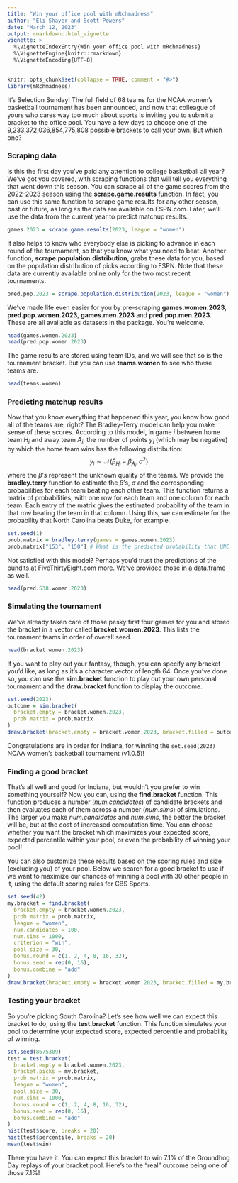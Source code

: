 ```yaml
---
title: "Win your office pool with mRchmadness"
author: "Eli Shayer and Scott Powers"
date: "March 12, 2023"
output: rmarkdown::html_vignette
vignette: >
  %\VignetteIndexEntry{Win your office pool with mRchmadness}
  %\VignetteEngine{knitr::rmarkdown}
  %\VignetteEncoding{UTF-8}
---
```


```r
knitr::opts_chunk$set(collapse = TRUE, comment = "#>")
library(mRchmadness)
```

It's Selection Sunday! The full field of 68 teams for the NCAA women's basketball
tournament has been announced, and now that colleague of yours who cares way
too much about sports is inviting you to submit a bracket to the office pool.
You have a few days to choose one of the 9,233,372,036,854,775,808 possible
brackets to call your own. But which one?

### Scraping data

Is this the first day you've paid any attention to college basketball all year?
We've got you covered, with scraping functions that will tell you everything
that went down this season. You can scrape all of the game scores from the
2022-2023 season using the **scrape.game.results** function. In fact, you can
use this same function to scrape game results for any other season, past or
future, as long as the data are available on ESPN.com. Later, we'll use the
data from the current year to predict matchup results.

```r
games.2023 = scrape.game.results(2023, league = "women")
```

It also helps to know who everybody else is picking to advance in each round of
the tournament, so that you know what you need to beat. Another function,
**scrape.population.distribution**, grabs these data for you, based on the
population distribution of picks according to ESPN. Note that these data are
currently available online only for the two most recent tournaments.

```r
pred.pop.2023 = scrape.population.distribution(2023, league = "women")
```

We've made life even easier for you by pre-scraping **games.women.2023**,
**pred.pop.women.2023**, **games.men.2023** and **pred.pop.men.2023**. These are
all available as datasets in the package. You're welcome.

```r
head(games.women.2023)
head(pred.pop.women.2023)
```

The game results are stored using team IDs, and we will see that so is the
tournament bracket. But you can use **teams.women** to see who these teams are.

```r
head(teams.women)
```

### Predicting matchup results

Now that you know everything that happened this year, you know how good all of
the teams are, right? The Bradley-Terry model can help you make sense of these
scores. According to this model, in game $i$ between home team $H_i$ and away
team $A_i$, the number of points $y_i$ (which may be negative) by which the
home team wins has the following distribution:
$$y_i\sim\mathcal N(\beta_{H_i} - \beta_{A_i}, \sigma^2)$$
where the $\beta$'s represent the unknown quality of the teams. We provide the
**bradley.terry** function to estimate the $\beta$'s, $\sigma$ and the
corresponding probabilities for each team beating each other team.  This
function returns a matrix of probabilities, with one row for each team and one
column for each team. Each entry of the matrix gives the estimated probability
of the team in that row beating the team in that column. Using this, we can
estimate for the probability that North Carolina beats Duke, for example.

```r
set.seed(1)
prob.matrix = bradley.terry(games = games.women.2023)
prob.matrix["153", "150"] # What is the predicted probability that UNC beats Duke on a neutral site?
```

Not satisfied with this model? Perhaps you'd trust the predictions of the
pundits at FiveThirtyEight.com more. We've provided those in a data.frame as
well.

```r
head(pred.538.women.2023)
```

### Simulating the tournament

We've already taken care of those pesky first four games for you and stored the
bracket in a vector called **bracket.women.2023**. This lists the tournament
teams in order of overall seed.

```r
head(bracket.women.2023)
```

If you want to play out your fantasy, though, you can specify any bracket
you'd like, as long as it's a character vector of length 64. Once you've done
so, you can use the **sim.bracket** function to play out your own personal
tournament and the **draw.bracket** function to display the outcome.

```r
set.seed(2023)
outcome = sim.bracket(
  bracket.empty = bracket.women.2023,
  prob.matrix = prob.matrix
)
draw.bracket(bracket.empty = bracket.women.2023, bracket.filled = outcome)
```

Congratulations are in order for Indiana, for winning the `set.seed(2023)`
NCAA women's basketball tournament (v1.0.5)!

### Finding a good bracket

That's all well and good for Indiana, but wouldn't you prefer to win
something yourself? Now you can, using the **find.bracket** function. This
function produces a number (*num.candidates*) of candidate brackets and then
evaluates each of them across a number (*num.sims*) of simulations. The larger
you make *num.candidates*  and *num.sims*, the better the bracket will be, but
at the cost of increased computation time. You can choose whether you want the
bracket which maximizes your expected score, expected percentile within your
pool, or even the probability of winning your pool!

You can also customize these results based on the scoring rules and size
(excluding you) of your pool. Below we search for a good bracket to use if we
want to maximize our chances of winning a pool with 30 other people in it,
using the default scoring rules for CBS Sports.

```r
set.seed(42)
my.bracket = find.bracket(
  bracket.empty = bracket.women.2023,
  prob.matrix = prob.matrix,
  league = "women",
  num.candidates = 100,
  num.sims = 1000,
  criterion = "win",
  pool.size = 30,
  bonus.round = c(1, 2, 4, 8, 16, 32),
  bonus.seed = rep(0, 16),
  bonus.combine = "add"
)
draw.bracket(bracket.empty = bracket.women.2023, bracket.filled = my.bracket)
```

### Testing your bracket

So you're picking South Carolina? Let's see how well we can expect this bracket to
do, using the **test.bracket** function. This function simulates your pool to
determine your expected score, expected percentile and probability of winning.

```r
set.seed(8675309)
test = test.bracket(
  bracket.empty = bracket.women.2023,
  bracket.picks = my.bracket,
  prob.matrix = prob.matrix,
  league = "women",
  pool.size = 30,
  num.sims = 1000,
  bonus.round = c(1, 2, 4, 8, 16, 32),
  bonus.seed = rep(0, 16),
  bonus.combine = "add"
)
hist(test$score, breaks = 20)
hist(test$percentile, breaks = 20)
mean(test$win)
```

There you have it. You can expect this bracket to win 7.1% of the Groundhog
Day replays of your bracket pool. Here's to the "real" outcome being one of
those 7.1%!
